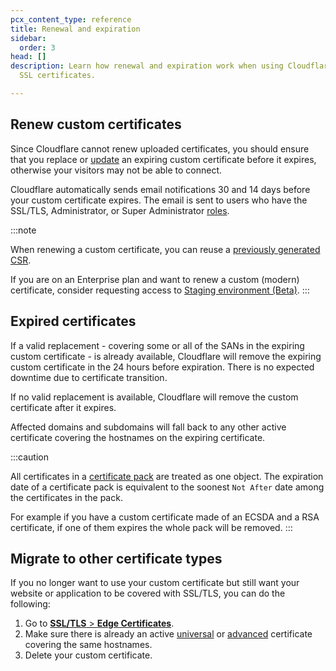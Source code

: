 ```yaml
---
pcx_content_type: reference
title: Renewal and expiration
sidebar:
  order: 3
head: []
description: Learn how renewal and expiration work when using Cloudflare Custom
  SSL certificates.

---
```



## Renew custom certificates

Since Cloudflare cannot renew uploaded certificates, you should ensure that you replace or [update](/ssl/edge-certificates/custom-certificates/uploading/#update-an-existing-custom-certificate) an expiring custom certificate before it expires, otherwise your visitors may not be able to connect.

Cloudflare automatically sends email notifications 30 and 14 days before your custom certificate expires. The email is sent to users who have the SSL/TLS, Administrator, or Super Administrator [roles](/fundamentals/setup/manage-members/roles/).

:::note

When renewing a custom certificate, you can reuse a [previously generated CSR](/ssl/edge-certificates/additional-options/certificate-signing-requests/).

If you are on an Enterprise plan and want to renew a custom (modern) certificate, consider requesting access to [Staging environment (Beta)](/ssl/edge-certificates/staging-environment/).
:::

## Expired certificates

If a valid replacement - covering some or all of the <GlossaryTooltip term="Subject Alternative Names (SANs)">SANs</GlossaryTooltip> in the expiring custom certificate - is already available, Cloudflare will remove the expiring custom certificate in the 24 hours before expiration. There is no expected downtime due to certificate transition.

If no valid replacement is available, Cloudflare will remove the custom certificate after it expires.

Affected domains and subdomains will fall back to any other active certificate covering the hostnames on the expiring certificate.

:::caution

All certificates in a [certificate pack](/ssl/edge-certificates/custom-certificates/#certificate-packs) are treated as one object.
The expiration date of a certificate pack is equivalent to the soonest `Not After` date among the certificates in the pack.

For example if you have a custom certificate made of an ECSDA and a RSA certificate, if one of them expires the whole pack will be removed.
:::

## Migrate to other certificate types

If you no longer want to use your custom certificate but still want your website or application to be covered with SSL/TLS, you can do the following:

1. Go to [**SSL/TLS** > **Edge Certificates**](https://dash.cloudflare.com/?to=/:account/:zone/ssl-tls/edge-certificates).
2. Make sure there is already an active [universal](/ssl/edge-certificates/universal-ssl/) or [advanced](/ssl/edge-certificates/advanced-certificate-manager/) certificate covering the same hostnames.
3. Delete your custom certificate.
